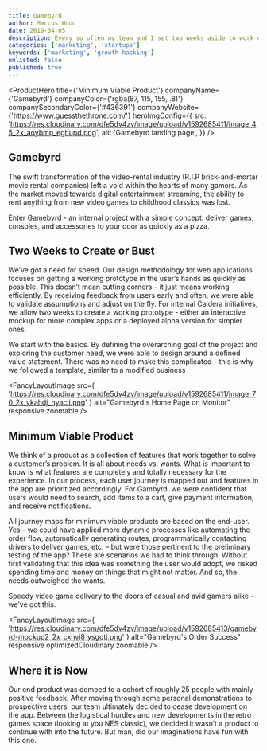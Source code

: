 ```yaml
---
title: Gamebyrd
author: Marcus Wood
date: 2019-04-05
description: Every so often my team and I set two weeks aside to work on a passion project. The bottom is line is ever important, but feeding the soul with an adventure on the side is as well.
categories: ['marketing', 'startups']
keywords: ['marketing', 'growth hacking']
unlisted: false
published: true
---
```


<ProductHero
  title={'Minimum Viable Product'}
  companyName={'Gamebyrd'}
  companyColor={'rgba(87, 115, 155, .8)'}
  companySecondaryColor={'#436391'}
  companyWebsite={'https://www.guessthethrone.com/'}
  heroImgConfig={{
    src:
      'https://res.cloudinary.com/dfe5dv4zv/image/upload/v1592685411/Image_45_2x_aoybmp_eghupd.png',
    alt: 'Gamebyrd landing page',
  }}
/>

<Section smallPadding>

## Gamebyrd

The swift transformation of the video-rental industry (R.I.P
brick-and-mortar movie rental companies) left a void within the hearts
of many gamers. As the market moved towards digital entertainment
streaming, the ability to rent anything from new video games to
childhood classics was lost.

Enter Gamebyrd - an internal project with a simple concept: deliver
games, consoles, and accessories to your door as quickly as a pizza.

</Section>

<Section smallPadding>

## Two Weeks to Create or Bust

We’ve got a need for speed. Our design methodology for web
applications focuses on getting a working prototype in the user’s
hands as quickly as possible. This doesn’t mean cutting corners – it
just means working efficiently. By receiving feedback from users early
and often, we were able to validate assumptions and adjust on the fly.
For internal Caldera initiatives, we allow two weeks to create a
working prototype - either an interactive mockup for more complex apps
or a deployed alpha version for simpler ones.

We start with the basics. By defining the overarching goal of the
project and exploring the customer need, we were able to design around
a defined value statement. There was no need to make this complicated
– this is why we followed a template, similar to a modified business

</Section>

<Section secondaryBackground>

<FancyLayoutImage
  src={
    'https://res.cloudinary.com/dfe5dv4zv/image/upload/v1592685411/Image_70_2x_ykahdj_nyacii.png'
  }
  alt="Gamebyrd's Home Page on Monitor"
  responsive
  zoomable
/>

</Section>

<Section >

## Minimum Viable Product

We think of a product as a collection of features that work together
to solve a customer’s problem. It is all about needs vs. wants. What
is important to know is what features are completely and totally
necessary for the experience. In our process, each user journey is
mapped out and features in the app are prioritized accordingly. For
Gambyrd, we were confident that users would need to search, add items
to a cart, give payment information, and receive notifications.

All journey maps for minimum viable products are based on the
end-user. Yes – we could have applied more dynamic processes like
automating the order flow, automatically generating routes,
programmatically contacting drivers to deliver games, etc. – but were
those pertinent to the preliminary testing of the app? These are
scenarios we had to think through. Without first validating that this
idea was something the user would adopt, we risked spending time and
money on things that might not matter. And so, the needs outweighed
the wants.

</Section>

<Section >

<FancyTile>
  Speedy video game delivery to the doors of casual and avid gamers
  alike – we’ve got this.
</FancyTile>

</Section>

<Section fluid noPadding twoColumn>

<SectionColumn>

<FancyLayoutImage
  src={
    'https://res.cloudinary.com/dfe5dv4zv/image/upload/v1592685413/gamebyrd-mockup2_2x_cxhvi8_ysgqtj.png'
  }
  alt="Gamebyrd's Order Success"
  responsive
  optimizedCloudinary
  zoomable
/>

</SectionColumn>

<SectionColumn fluidGuard withPadding>

## Where it is Now

Our end product was demoed to a cohort of roughly 25 people with
mainly positive feedback. After moving through some personal
demonstrations to prospective users, our team ultimately decided
to cease development on the app. Between the logistical hurdles
and new developments in the retro games space (looking at you
NES classic), we decided it wasn’t a product to continue with
into the future. But man, did our imaginations have fun with
this one.

</SectionColumn>

</Section>
